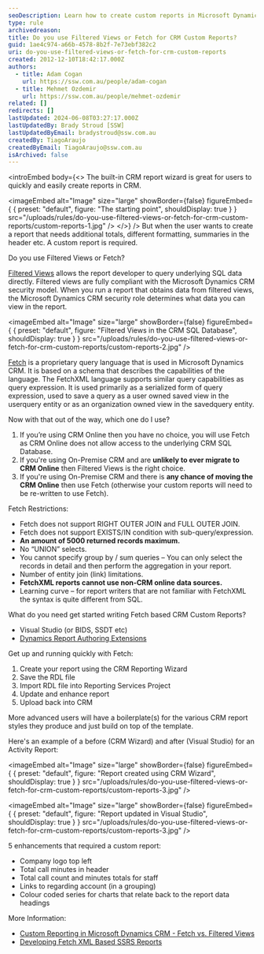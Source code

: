 ```yaml
---
seoDescription: Learn how to create custom reports in Microsoft Dynamics CRM using Filtered Views or Fetch XML. Discover the differences between these two query languages and when to use each for optimal results.
type: rule
archivedreason:
title: Do you use Filtered Views or Fetch for CRM Custom Reports?
guid: 1ae4c974-a66b-4578-8b2f-7e73ebf382c2
uri: do-you-use-filtered-views-or-fetch-for-crm-custom-reports
created: 2012-12-10T18:42:17.000Z
authors:
  - title: Adam Cogan
    url: https://ssw.com.au/people/adam-cogan
  - title: Mehmet Ozdemir
    url: https://ssw.com.au/people/mehmet-ozdemir
related: []
redirects: []
lastUpdated: 2024-06-08T03:27:17.000Z
lastUpdatedBy: Brady Stroud [SSW]
lastUpdatedByEmail: bradystroud@ssw.com.au
createdBy: TiagoAraujo
createdByEmail: TiagoAraujo@ssw.com.au
isArchived: false
---
```


<introEmbed
  body={<>
The built-in CRM report wizard is great for users to quickly and easily create reports in CRM.


<imageEmbed
  alt="Image"
  size="large"
  showBorder={false}
  figureEmbed={ {
    preset: "default",
    figure: "The starting point",
    shouldDisplay: true
  } }
  src="/uploads/rules/do-you-use-filtered-views-or-fetch-for-crm-custom-reports/custom-reports-1.jpg"
/>
  </>}
/>
But when the user wants to create a report that needs additional totals, different formatting, summaries in the header etc. A custom report is required.

Do you use Filtered Views or Fetch?

[Filtered Views](<https://docs.microsoft.com/en-us/previous-versions/dynamicscrm-2013/crm.6/gg309722(v=crm.6?WT.mc_id=DX-MVP-33518)?redirectedfrom=MSDN>) allows the report developer to query underlying SQL data directly. Filtered views are fully compliant with the Microsoft Dynamics CRM security model. When you run a report that obtains data from filtered views, the Microsoft Dynamics CRM security role determines what data you can view in the report.


<imageEmbed
  alt="Image"
  size="large"
  showBorder={false}
  figureEmbed={ {
    preset: "default",
    figure: "Filtered Views in the CRM SQL Database",
    shouldDisplay: true
  } }
  src="/uploads/rules/do-you-use-filtered-views-or-fetch-for-crm-custom-reports/custom-reports-2.jpg"
/>

[Fetch](https://learn.microsoft.com/en-us/power-apps/developer/data-platform/use-fetchxml-construct-query?WT.mc_id=DX-MVP-33518) is a proprietary query language that is used in Microsoft Dynamics CRM. It is based on a schema that describes the capabilities of the language. The FetchXML language supports similar query capabilities as query expression. It is used primarily as a serialized form of query expression, used to save a query as a user owned saved view in the userquery entity or as an organization owned view in the savedquery entity.

Now with that out of the way, which one do I use?

1. If you’re using CRM Online then you have no choice, you will use Fetch as CRM Online does not allow access to the underlying CRM SQL Database.
2. If you're using On-Premise CRM and are **unlikely to ever migrate to CRM Online** then Filtered Views is the right choice.
3. If you're using On-Premise CRM and there is **any chance of moving the CRM Online** then use Fetch (otherwise your custom reports will need to be re-written to use Fetch).

Fetch Restrictions:

* Fetch does not support RIGHT OUTER JOIN and FULL OUTER JOIN.
* Fetch does not support EXISTS/IN condition with sub-query/expression.
* **An amount of 5000 returned records maximum.**
* No “UNION” selects.
* You cannot specify group by / sum queries – You can only select the records in detail and then perform the aggregation in your report.
* Number of entity join (link) limitations.
* **FetchXML reports cannot use non-CRM online data sources.**
* Learning curve – for report writers that are not familiar with FetchXML the syntax is quite different from SQL.

What do you need get started writing Fetch based CRM Custom Reports?

* Visual Studio (or BIDS, SSDT etc)
* [Dynamics Report Authoring Extensions](https://www.microsoft.com/en-au/download/details.aspx?id=27823&WT.mc_id=DX-MVP-33518)

Get up and running quickly with Fetch:

1. Create your report using the CRM Reporting Wizard
2. Save the RDL file
3. Import RDL file into Reporting Services Project
4. Update and enhance report
5. Upload back into CRM

More advanced users will have a boilerplate(s) for the various CRM report styles they produce and just build on top of the template.

Here's an example of a before (CRM Wizard) and after (Visual Studio) for an Activity Report:


<imageEmbed
  alt="Image"
  size="large"
  showBorder={false}
  figureEmbed={ {
    preset: "default",
    figure: "Report created using CRM Wizard",
    shouldDisplay: true
  } }
  src="/uploads/rules/do-you-use-filtered-views-or-fetch-for-crm-custom-reports/custom-reports-3.jpg"
/>


<imageEmbed
  alt="Image"
  size="large"
  showBorder={false}
  figureEmbed={ {
    preset: "default",
    figure: "Report updated in Visual Studio",
    shouldDisplay: true
  } }
  src="/uploads/rules/do-you-use-filtered-views-or-fetch-for-crm-custom-reports/custom-reports-3.jpg"
/>

5 enhancements that required a custom report:

* Company logo top left
* Total call minutes in header
* Total call count and minutes totals for staff
* Links to regarding account (in a grouping)
* Colour coded series for charts that relate back to the report data headings

More Information:

* [Custom Reporting in Microsoft Dynamics CRM - Fetch vs. Filtered Views](https://community.dynamics.com/blogs/post/?postid=cf170dc9-95d7-440d-bd5f-888661caaaa2)
* [Developing Fetch XML Based SSRS Reports](https://social.technet.microsoft.com/wiki/contents/articles/10234.microsoft-dynamics-crm-2011-develop-fetch-xml-based-ssrs-reports-in-visual-studio-2008.aspx?WT.mc_id=DX-MVP-33518)
